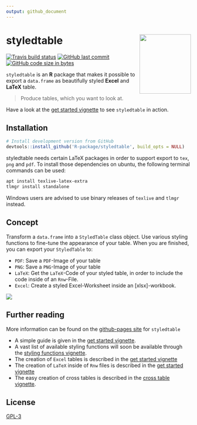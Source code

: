 ```yaml
---
output: github_document
---
```


# styledtable <img src="man/figures/logo.png" align="right" alt="" width=140 height=162 />

<!-- badges: start -->
[![Travis build status](https://travis-ci.org/R-package/styledtable.svg?branch=master)](https://travis-ci.org/R-package/styledtable)
[![GitHub last commit](https://img.shields.io/github/last-commit/R-package/styledtable.svg?logo=github)](https://github.com/R-package/styledtable/commits/master)
[![GitHub code size in bytes](https://img.shields.io/github/languages/code-size/R-package/styledtable.svg?logo=github)](https://github.com/R-package/styledtable)


`styledtable` is an **R** package that makes it possible to export a
`data.frame` as beautifully styled **Excel** and **LaTeX** table.

> Produce tables, which you want to look at.

Have a look at the [get started vignette] to see `styledtable` in action.

## Installation

```r
# Install development version from GitHub
devtools::install_github('R-package/styledtable', build_opts = NULL)
```

styledtable needs certain LaTeX packages in order to support export to `tex`,
`png` and `pdf`. To install those dependencies on ubuntu, the following terminal
commands can be used:

```bash
apt install texlive-latex-extra
tlmgr install standalone
```

Windows users are advised to use binary releases of `texlive` and `tlmgr` instead.

## Concept

Transform a `data.frame` into a `StyledTable` class object. 
Use various styling functions to fine-tune the appearance of your table.
When you are finished, you can export your `StyledTable` to:

* `PDF`: Save a `PDF`-Image of your table
* `PNG`: Save a `PNG`-Image of your table
* `LaTeX`: Get the `LaTeX`-Code of your styled table, in order to include
  the code inside of an `Rnw`-File.
* `Excel`: Create a styled Excel-Worksheet inside an [xlsx]-workbook.

<p>
<img src="man/figures/flow_st.png">
</p>

## Further reading

More information can be found on the [github-pages site] for `styledtable` 

* A simple guide is given in the [get started vignette].
* A vast list of available styling functions will soon be available through the [styling functions vignette].
* The creation of `Excel` tables is described in the [get started vignette]
* The creation of `LaTeX` inside of `Rnw` files is described in the [get started vignette]
* The easy creation of cross tables is described in the [cross table vignette].

## License

[GPL-3]
  
[get started vignette]:  https://R-package.github.io/styledtable/articles/styledtable.html
[styling functions vignette]:  https://R-package.github.io/styledtable/articles/styling_functions.html
[cross table vignette]: https://R-package.github.io/styledtable/articles/cross_table_creation.html
[github-pages site]: https://R-package.github.io/styledtable
[xlsx package]: https://cran.r-project.org/web/packages/xlsx/xlsx.pdf
[GPL-3]: https://R-package.github.io/styledtable/LICENSE
